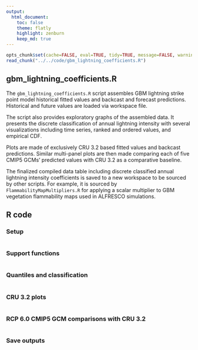 ```yaml
---
output:
  html_document:
    toc: false
    theme: flatly
    highlight: zenburn
    keep_md: true
---
```


```r
opts_chunk$set(cache=FALSE, eval=TRUE, tidy=TRUE, message=FALSE, warning=FALSE, dpi=300, fig.height=6, fig.width=12)
read_chunk("../../code/gbm_lightning_coefficients.R")
```

##
##
## gbm_lightning_coefficients.R

The `gbm_lightning_coefficients.R` script assembles GBM lightning strike point model historical fitted values and backcast and forecast predictions.
Historical and future values are loaded via workspace file.

The script also provides exploratory graphs of the assembled data.
It presents the discrete classification of annual lightning intensity with several visualizations
including time series, ranked and ordered values, and empirical CDF.

Plots are made of exclusively CRU 3.2 based fitted values and backcast predictions.
Similar multi-panel plots are then made comparing each of five CMIP5 GCMs' predicted values with CRU 3.2 as a comparative baseline.

The finalized compiled data table including discrete classified annual lightning intensity coefficients is saved to a new workspace to be sourced by other scripts.
For example, it is sourced by `FlammabilityMapMultipliers.R` for applying a scalar multiplier to GBM vegetation flammability maps used in ALFRESCO simulations.

## R code

### Setup

```r
```

### Support functions

```r
```

### Quantiles and classification

```r
```

### CRU 3.2 plots

```r
```

### RCP 6.0 CMIP5 GCM comparisons with CRU 3.2

```r
```

### Save outputs

```r
```
